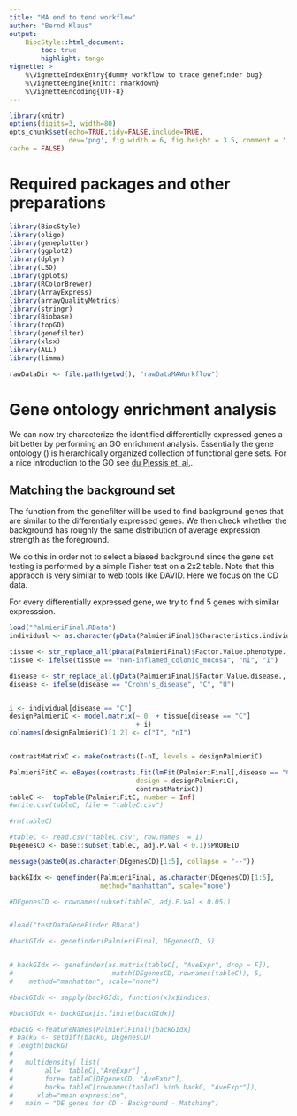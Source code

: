 ```yaml
---
title: "MA end to tend workflow"
author: "Bernd Klaus"
output: 
    BiocStyle::html_document:
        toc: true
        highlight: tango
vignette: >
    %\VignetteIndexEntry{dummy workflow to trace genefinder bug}
    %\VignetteEngine{knitr::rmarkdown}
    %\VignetteEncoding{UTF-8}  
---
```



<!--
To compile this document
graphics.off();rm(list=ls());rmarkdown::render('dummy-Workflow.Rmd');
-->

```r
library(knitr)
options(digits=3, width=80)
opts_chunk$set(echo=TRUE,tidy=FALSE,include=TRUE,
               dev='png', fig.width = 6, fig.height = 3.5, comment = '  ', dpi = 300,
cache = FALSE)
```



# Required packages and other preparations




```r
library(BiocStyle)
library(oligo)
library(geneplotter)
library(ggplot2)
library(dplyr)
library(LSD)
library(gplots)
library(RColorBrewer)
library(ArrayExpress)
library(arrayQualityMetrics)
library(stringr)
library(Biobase)
library(topGO)
library(genefilter)
library(xlsx)
library(ALL)
library(limma)

rawDataDir <- file.path(getwd(), "rawDataMAWorkflow")
```


# Gene ontology enrichment analysis
We can now try characterize the identified differentially expressed genes
a bit better by performing an GO enrichment analysis. Essentially the
gene ontology (\url{http://www.geneontology.org/}) is hierarchically organized
collection of functional gene sets. For a nice introduction to the GO see
[du Plessis et. al.](http://www.dx.doi.org/10.1093/bib/bbr002).

## Matching the background set

The function \Rfunction{genefinder} from the genefilter  will be used
to find background genes that are similar to the differentially expressed
genes. We then check whether the background has roughly the same distribution
of average expression strength as the foreground.

We do this in order not to select a biased background since the gene set testing
is performed by a simple Fisher test on a 2x2 table. Note that this appraoch
is very similar to web tools like DAVID. Here we focus on the  CD data.

For every differentially expressed gene, we try to find 5 genes with similar
expresssion.

```r

load("PalmieriFinal.RData")
individual <- as.character(pData(PalmieriFinal)$Characteristics.individual.)

tissue <- str_replace_all(pData(PalmieriFinal)$Factor.Value.phenotype., " ", "_")
tissue <- ifelse(tissue == "non-inflamed_colonic_mucosa", "nI", "I")

disease <- str_replace_all(pData(PalmieriFinal)$Factor.Value.disease., " ", "_")
disease <- ifelse(disease == "Crohn's_disease", "C", "U")


i <- individual[disease == "C"]
designPalmieriC <- model.matrix(~ 0  + tissue[disease == "C"]
                                + i)
colnames(designPalmieriC)[1:2] <- c("I", "nI")


contrastMatrixC <- makeContrasts(I-nI, levels = designPalmieriC)

PalmieriFitC <- eBayes(contrasts.fit(lmFit(PalmieriFinal[,disease == "C"],
                                design = designPalmieriC),
                                contrastMatrixC))
tableC <-  topTable(PalmieriFitC, number = Inf)
#write.csv(tableC, file = "tableC.csv")

#rm(tableC)

#tableC <- read.csv("tableC.csv", row.names  = 1)
DEgenesCD <- base::subset(tableC, adj.P.Val < 0.1)$PROBEID

message(paste0(as.character(DEgenesCD)[1:5], collapse = "--"))

backGIdx <- genefinder(PalmieriFinal, as.character(DEgenesCD)[1:5], 
                       method="manhattan", scale="none")

#DEgenesCD <- rownames(subset(tableC, adj.P.Val < 0.05))


#load("testDataGeneFinder.RData")

#backGIdx <- genefinder(PalmieriFinal, DEgenesCD, 5)


# backGIdx <- genefinder(as.matrix(tableC[, "AveExpr", drop = F]), 
#                         match(DEgenesCD, rownames(tableC)), 5,
#    method="manhattan", scale="none")

#backGIdx <- sapply(backGIdx, function(x)x$indices)

#backGIdx <- backGIdx[is.finite(backGIdx)]

#backG <-featureNames(PalmieriFinal)[backGIdx]
# backG <- setdiff(backG, DEgenesCD)
# length(backG)
# 
#   multidensity( list(
#        all=  tableC[,"AveExpr"] ,
#        fore= tableC[DEgenesCD, "AveExpr"],
#        back= tableC[rownames(tableC) %in% backG, "AveExpr"]),
#      xlab="mean expression",
#   main = "DE genes for CD - Background - Matching")
```







